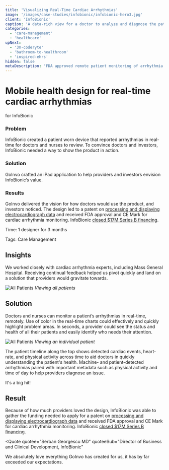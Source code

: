 ```yaml
---
title: 'Visualizing Real-Time Cardiac Arrhythmias'
image: '/images/case-studies/infobionic/infobionic-hero3.jpg'
client: 'InfoBionic'
caption: 'A data-rich view for a doctor to analyze and diagnose the patient remotely.'
categories:
  - 'care-management'
  - 'healthcare'
upNext:
  - '3m-coderyte'
  - 'bathroom-to-healthroom'
  - 'inspired-ehrs'
hidden: false
metaDescription: "FDA approved remote patient monitoring of arrhythmia's secures $17M Series B financing."
---
```



# Mobile health design for real-time cardiac arrhythmias

for InfoBionic

### Problem

InfoBionic created a patient worn device that reported arrhythmias in real-time for doctors and nurses to review. To convince doctors and investors, InfoBionic needed a way to show the product in action.

### Solution

GoInvo crafted an iPad application to help providers and investors envision InfoBionic’s value.

### Results

GoInvo delivered the vision for how doctors would use the product, and investors noticed. The design led to a patent on [processing and displaying electrocardiograph data](https://www.google.com/patents/US8620418) and received FDA approval and CE Mark for cardiac arrhythmia monitoring. InfoBionic [closed \$17M Series B financing](https://infobionic.com/infobionic-17m-series-b-close-new-team-members/).

<span class="text--uppercase text--gray text--bold text--spacing text--md">Time:</span> 1 designer for 3 months

<span class="text--uppercase text--gray text--bold text--spacing text--md">Tags:</span> Care Management
<Divider />

## Insights

We worked closely with cardiac arrhythmia experts, including Mass General Hospital. Receiving continual feedback helped us pivot quickly and land on a solution that providers would gravitate towards.

![All Patients](/images/case-studies/infobionic/infobionic-dashboard.jpg)
_Viewing all patients_

## Solution

Doctors and nurses can monitor a patient’s arrhythmias in real-time, remotely. Use of color in the real-time charts could effectively and quickly highlight problem areas. In seconds, a provider could see the status and health of all their patients and easily identify who needs their attention.

![All Patients](/images/case-studies/infobionic/infobionic-patient-report.jpg)
_Viewing an individual patient_

The patient timeline along the top shows detected cardiac events, heart-rate, and physical activity across time to aid doctors in quickly understanding the patient's health. Machine- and patient-detected arrhythmias paired with important metadata such as physical activity and time of day to help providers diagnose an issue.

<Quote quotee="Nancy Briefs" quoteeSub="CEO, InfoBionic">
  It's a big hit!
</Quote>

## Result

Because of how much providers loved the design, InfoBionic was able to gather the funding needed to apply for a patent on [processing and displaying electrocardiograph data](https://www.google.com/patents/US8620418) and received FDA approval and CE Mark for cardiac arrhythmia monitoring. InfoBionic [closed \$17M Series B financing](https://infobionic.com/infobionic-17m-series-b-close-new-team-members/).

<Quote
  quotee="Serban Georgescu MD"
  quoteeSub="Director of Business and Clinical Development, InfoBionic"
>
  We absolutely love everything GoInvo has created for us, it has by far
  exceeded our expectations.
</Quote>
